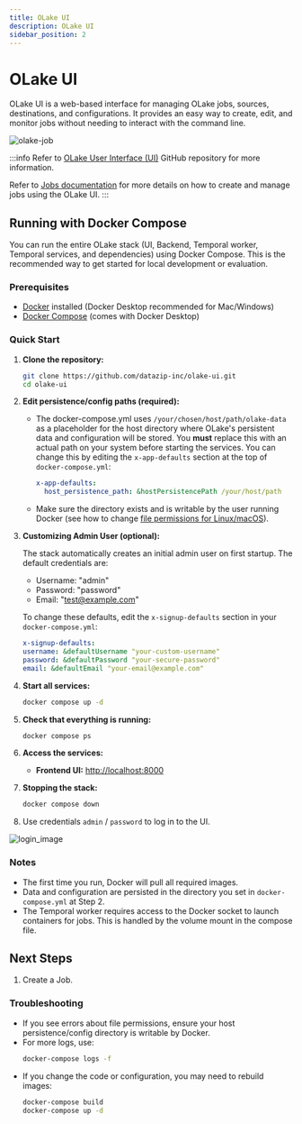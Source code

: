 ```yaml
---
title: OLake UI
description: OLake UI
sidebar_position: 2
---
```


# OLake UI
OLake UI is a web-based interface for managing OLake jobs, sources, destinations, and configurations. It provides an easy way to create, edit, and monitor jobs without needing to interact with the command line.

![olake-job](/img/docs/jobs/olake-job.png)

:::info
Refer to [OLake User Interface (UI)](https://github.com/datazip-inc/olake-ui) GitHub repository for more information.

Refer to [Jobs documentation](../jobs/overview) for more details on how to create and manage jobs using the OLake UI.
:::

## Running with Docker Compose

You can run the entire OLake stack (UI, Backend, Temporal worker, Temporal services, and dependencies) using Docker Compose. This is the recommended way to get started for local development or evaluation.

### Prerequisites

- [Docker](https://docs.docker.com/get-docker/) installed (Docker Desktop recommended for Mac/Windows)
- [Docker Compose](https://docs.docker.com/compose/) (comes with Docker Desktop)

### Quick Start

1. **Clone the repository:**

   ```bash
   git clone https://github.com/datazip-inc/olake-ui.git
   cd olake-ui
   ```

2. **Edit persistence/config paths (required):**

   - The docker-compose.yml uses `/your/chosen/host/path/olake-data` as a placeholder for the host directory where OLake's persistent data and configuration will be stored. You **must** replace this with an actual path on your system before starting the services. You can change this by editing the `x-app-defaults` section at the top of `docker-compose.yml`:
     ```yaml
     x-app-defaults:
       host_persistence_path: &hostPersistencePath /your/host/path
     ```
   - Make sure the directory exists and is writable by the user running Docker (see how to change [file permissions for Linux/macOS](https://wiki.archlinux.org/title/File_permissions_and_attributes#Changing_permissions)).

3. **Customizing Admin User (optional):**

   The stack automatically creates an initial admin user on first startup. The default credentials are:

   - Username: "admin"
   - Password: "password"
   - Email: "test@example.com"

   To change these defaults, edit the `x-signup-defaults` section in your `docker-compose.yml`:

   ```yaml
   x-signup-defaults:
   username: &defaultUsername "your-custom-username"
   password: &defaultPassword "your-secure-password"
   email: &defaultEmail "your-email@example.com"
   ```

4. **Start all services:**

   ```bash
   docker compose up -d
   ```

5. **Check that everything is running:**

   ```bash
   docker compose ps
   ```

6. **Access the services:**

   - **Frontend UI:** [http://localhost:8000](http://localhost:8000)

7. **Stopping the stack:**
   ```bash
   docker compose down
   ```

8. Use credentials `admin` / `password` to log in to the UI.

![login_image](/img/docs/jobs/olake-job-0.png)


### Notes

- The first time you run, Docker will pull all required images.
- Data and configuration are persisted in the directory you set in `docker-compose.yml` at Step 2.
- The Temporal worker requires access to the Docker socket to launch containers for jobs. This is handled by the volume mount in the compose file.


## Next Steps
1. Create a Job.



### Troubleshooting

- If you see errors about file permissions, ensure your host persistence/config directory is writable by Docker.
- For more logs, use:
  ```bash
  docker-compose logs -f
  ```
- If you change the code or configuration, you may need to rebuild images:
  ```bash
  docker-compose build
  docker-compose up -d
  ```